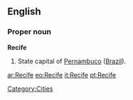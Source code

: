 ==English==

===Proper noun===
'''Recife'''

#State capital of [[Pernambuco]] ([[Brazil]]).

[[Category:Cities]]

[[ar:Recife]]
[[eo:Recife]]
[[it:Recife]]
[[pt:Recife]]